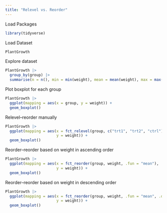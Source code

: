 ```yaml
---
title: "Relevel vs. Reorder"
---
```


Load Packages
```r
library(tidyverse)
```

Load Dataset
```r
PlantGrowth
```

Explore dataset
```r
PlantGrowth |> 
  group_by(group) |> 
  summarise(n = n(), min = min(weight), mean = mean(weight), max = max(weight))
```


Plot boxplot for each group
```r
PlantGrowth |> 
  ggplot(mapping = aes(x = group, y = weight)) +
  geom_boxplot()
```

Relevel--reorder manually
```r
PlantGrowth |> 
  ggplot(mapping = aes(x = fct_relevel(group, c("trt1", "trt2", "ctrl")),
                       y = weight)) +
  geom_boxplot()
```

Reorder--reorder based on weight in ascending order
```r
PlantGrowth |> 
  ggplot(mapping = aes(x = fct_reorder(group, weight, .fun = "mean"),
                       y = weight)) +
  geom_boxplot()
```

Reorder--reorder based on weight in descending order
```r
PlantGrowth |> 
  ggplot(mapping = aes(x = fct_reorder(group, weight, .fun = "mean", .desc = TRUE),
                       y = weight)) +
  geom_boxplot()
```
